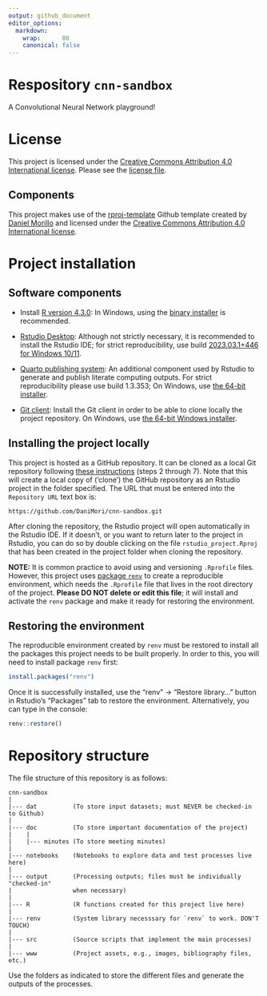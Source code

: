 ```yaml
---
output: github_document
editor_options:
  markdown:
    wrap:      80
    canonical: false
---
```


# Respository `cnn-sandbox`

A Convolutional Neural Network playground!

# License

This project is licensed under the
[Creative Commons Attribution 4.0 International license][license]. Please
see the [license file][licfile].

## Components

This project makes use of the [rproj-template][selflink] Github template created
by [Daniel Morillo][profile] and licensed under the
[Creative Commons Attribution 4.0 International license][license].

[license]: https://creativecommons.org/licenses/by/4.0/

[licfile]: LICENSE.md

[choose]: https://choosealicense.com/

[selflink]: https://github.com/DaniMori/rproj-template

[profile]: https://github.com/DaniMori

# Project installation

## Software components

- Install [R version 4.3.0][R]:
  In Windows, using the [binary installer][inst] is recommended.

[R]: https://cran.rstudio.com/bin/windows/base/old/4.3.0/
[inst]: https://cran.rstudio.com/bin/windows/base/old/4.3.0/R-4.3.0-win.exe

- [Rstudio Desktop][RS]: Although not strictly necessary, it is recommended
  to install the Rstudio IDE; for strict reproducibility, use build
  [2023.03.1+446 for Windows 10/11][RSv].

[RS]: https://www.rstudio.com/products/rstudio/download/#download

[RSv]: https://download1.rstudio.org/electron/windows/RStudio-2023.03.1-446.exe

- [Quarto publishing system][Q]: An additional component used by Rstudio to
generate and publish literate computing outputs. For strict reproducibility
please use build 1.3.353; On Windows, use [the 64-bit installer][QW].

[Q]: https://quarto.org/

[QW]: https://github.com/quarto-dev/quarto-cli/releases/download/v1.3.353/quarto-1.3.353-win.msi

- [Git client][G]: Install the Git client in order to be able to clone locally
  the project repository.
  On Windows, use [the 64-bit Windows installer][GW].

[G]: https://git-scm.com/download

[GW]: https://github.com/git-for-windows/git/releases/download/v2.40.1.windows.1/Git-2.40.1-64-bit.exe

## Installing the project locally

This project is hosted as a GitHub repository.
It can be cloned as a local Git repository following [these instructions][CR]
(steps 2 through 7).
Note that this will create a local copy of ('clone') the GitHub repository as an
Rstudio project in the folder specified.
The URL that must be entered into the `Repository URL` text box is:

```
https://github.com/DaniMori/cnn-sandbox.git
```

[CR]: https://book.cds101.com/using-rstudio-server-to-clone-a-github-repo-as-a-new-project.html#step---2

After cloning the repository,
the Rstudio project will open automatically in the Rstudio IDE.
If it doesn't, or you want to return later to the project in Rstudio,
you can do so by double clicking on the file `rstudio_project.Rproj`
that has been created in the project folder when cloning the repository.

**NOTE:** It is common practice to avoid using and versioning `.Rprofile` files.
However, this project uses [package `renv`][renv]
to create a reproducible environment,
which needs the `.Rprofile` file that lives in the root directory of the
project. **Please DO NOT delete or edit this file**; it will install and
activate the `renv` package and make it ready for restoring the environment.

[renv]: https://cran.r-project.org/package=renv

## Restoring the environment

The reproducible environment created by `renv` must be restored to install all
the packages this project needs to be built properly. In order to this, you will
need to install package `renv` first:

```r
install.packages("renv")
```

Once it is successfully installed, use the "renv" -\> "Restore library..."
button in Rstudio's "Packages" tab to restore the environment. Alternatively,
you can type in the console:

```r         
renv::restore()
```

# Repository structure

The file structure of this repository is as follows:

```         
cnn-sandbox
|
|--- dat          (To store input datasets; must NEVER be checked-in to Github)
|
|--- doc          (To store important documentation of the project)
|    |
|    |--- minutes (To store meeting minutes)
|
|--- notebooks    (Notebooks to explore data and test processes live here)
|
|--- output       (Processing outputs; files must be individually "checked-in"
|                 when necessary)
|
|--- R            (R functions created for this project live here)
|
|--- renv         (System library necesssary for `renv` to work. DON'T TOUCH)
|
|--- src          (Source scripts that implement the main processes)
|
|--- www          (Project assets, e.g., images, bibliography files, etc.)
```

Use the folders as indicated to store the different files and generate the
outputs of the processes.
